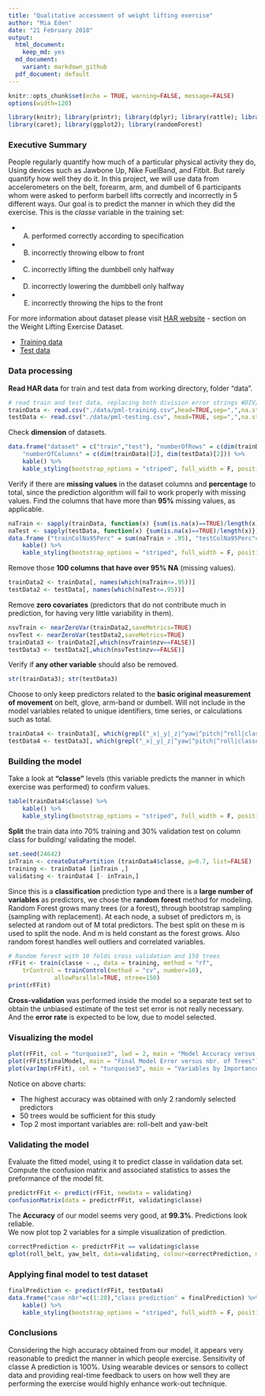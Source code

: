 ---
title: "Qualitative accessment of weight lifting exercise"
author: "Mia Eden"
date: "21 February 2018"
output: 
  html_document:
    keep_md: yes
  md_document:
    variant: markdown_github
  pdf_document: default
---

```{r setup, include=FALSE}
knitr::opts_chunk$set(echo = TRUE, warning=FALSE, message=FALSE)
options(width=120)

library(knitr); library(printr); library(dplyr); library(rattle); library(kableExtra)
library(caret); library(ggplot2); library(randomForest)
```

### Executive Summary
People regularly quantify how much of a particular physical activity they do, Using devices such as Jawbone Up, Nike FuelBand, and Fitbit. But rarely quantify how well they do it. 
In this project, we will use data from accelerometers on the belt, forearm, arm, and dumbell of 6 participants whom were asked to perform barbell lifts correctly and incorrectly in 5 different ways. Our goal is to predict the manner in which they did the exercise. This is the *classe* variable in the training set: 

*   A) performed correctly according to specification   
*   B) incorrectly throwing elbow to front  
*   C) incorrectly lifting the dumbbell only halfway  
*   D) incorrectly lowering the dumbbell only halfway   
*   E) incorrectly throwing the hips to the front  

For more information about dataset please visit [HAR website](http://groupware.les.inf.puc-rio.br/har) - section on the Weight Lifting Exercise Dataset.  

*   [Training data](https://d396qusza40orc.cloudfront.net/predmachlearn/pml-training.csv)   
*   [Test data](https://d396qusza40orc.cloudfront.net/predmachlearn/pml-testing.csv)  

### Data processing

**Read HAR data** for train and test data from working directory, folder "data".  

```{r read}
# read train and test data, replacing both division error strings #DIV/0! and blank fields with NA values
trainData <- read.csv("./data/pml-training.csv",head=TRUE,sep=",",na.strings=c("NA","#DIV/0!",""))  
testData <- read.csv("./data/pml-testing.csv", head=TRUE, sep=",",na.strings=c("NA","#DIV/0!",""))    
```

Check **dimension** of datasets.

```{r dim}
data.frame("dataset" = c("train","test"), "numberOfRows" = c(dim(trainData)[1], dim(testData)[1]),
    "numberOfColumns" = c(dim(trainData)[2], dim(testData)[2])) %>%
    kable() %>%
    kable_styling(bootstrap_options = "striped", full_width = F, position = "left")

```

Verify if there are **missing values** in the dataset columns and **percentage** to total, since the prediction algorithm will fail to work properly with missing values. Find the columns that have more than **95%** missing values, as applicable.

```{r findHighNa}
naTrain <- sapply(trainData, function(x) {sum(is.na(x)==TRUE)/length(x)})
naTest <- sapply(testData, function(x) {sum(is.na(x)==TRUE)/length(x)})
data.frame ("trainColNa95Perc" = sum(naTrain > .95), "testColNa95Perc"= sum(naTest > .95)) %>%
    kable() %>%
    kable_styling(bootstrap_options = "striped", full_width = F, position = "left")
```

Remove those **100 columns that have over 95% NA** (missing values).

```{r removeNa}
trainData2 <- trainData[, names(which(naTrain<=.95))]
testData2 <- testData[, names(which(naTest<=.95))]
```

Remove **zero covariates** (predictors that do not contribute much in prediction, for having very little variability in them).  

```{r near0}
nsvTrain <- nearZeroVar(trainData2,saveMetrics=TRUE)
nsvTest <- nearZeroVar(testData2,saveMetrics=TRUE)
trainData3 <- trainData2[,which(nsvTrain$nzv==FALSE)]
testData3 <- testData2[,which(nsvTest$nzv==FALSE)]
```

Verify if **any other variable** should also be removed.  

```{r checkColumns, eval = FALSE}
str(trainData3); str(testData3)
```

Choose to only keep predictors related to the **basic original measurement of movement** on belt, glove, arm-band or dumbell. Will not include in the model variables related to unique identifiers, time series, or calculations such as total.

```{r badVariables}
trainData4 <- trainData3[, which(grepl("_x|_y|_z|^yaw|^pitch|^roll|classe", names(trainData3)))]
testData4 <- testData3[, which(grepl("_x|_y|_z|^yaw|^pitch|^roll|classe", names(testData3)))]
```

### Building the model

Take a look at **"classe"** levels (this variable predicts the manner in which exercise was performed) to confirm values.  

```{r classe}
table(trainData4$classe) %>%
    kable() %>%
    kable_styling(bootstrap_options = "striped", full_width = F, position = "left")
```

**Split** the train data into 70% training and 30% validation test on column class for building/ validating the model.

```{r dataPartition}
set.seed(24642)
inTrain <- createDataPartition (trainData4$classe, p=0.7, list=FALSE)
training <- trainData4 [inTrain ,]
validating <- trainData4 [- inTrain,]
```

Since this is a **classification** prediction type and there is a **large number of variables** as predictors, we chose the **random forest** method for modeling. Random Forest grows many trees (or a forest), through bootstrap sampling (sampling with replacement). At each node, a subset of predictors m, is selected at random out of M total predictors. The best split on these m is used to split the node. And m is held constant as the forest grows. Also random forest handles well outliers and correlated variables.  

```{r buildModel, cache=TRUE}
# Random forest with 10 folds cross validation and 150 trees
rFFit <- train(classe ~ ., data = training, method = "rf",  
    trControl = trainControl(method = "cv", number=10),
             allowParallel=TRUE, ntree=150)
print(rFFit)
```

**Cross-validation** was performed inside the model so a separate test set to obtain the unbiased estimate of the test set error is not really necessary. And the **error rate** is expected to be low, due to model selected.

### Visualizing the model

```{r modelPlot}
plot(rFFit, col = "turquoise3", lwd = 2, main = "Model Accuracy versus nbr. of Predictors")
plot(rFFit$finalModel, main = "Final Model Error versus nbr. of Trees")
plot(varImp(rFFit), col = "turquoise3", main = "Variables by Importance")

```

Notice on above charts:   

*   The highest accuracy was obtained with only 2 randomly selected predictors  
*   50 trees would be sufficient for this study  
*   Top 2 most important variables are: roll-belt and yaw-belt  

### Validating the model

Evaluate the fitted model, using it to predict classe in validation data set. Compute the confusion matrix and associated statistics to asses the preformance of the model fit.  

```{r confusion}
predictrFFit <- predict(rFFit, newdata = validating)
confusionMatrix(data = predictrFFit, validating$classe)
```

The **Accuracy** of our model seems very good, at **99.3%**.  Predictions look reliable.  
We now plot top 2 variables for a simple visualization of prediction.  

```{r plotTop2}
correctPrediction <- predictrFFit == validating$classe
qplot(roll_belt, yaw_belt, data=validating, colour=correctPrediction, main = "Yaw Belt versus Roll Belt and Correct Prediction") 

```

### Applying final model to test dataset

```{r testModel}
finalPrediction <- predict(rFFit, testData4)
data.frame("case nbr"=c(1:20),"class prediction" = finalPrediction) %>%
    kable() %>%
    kable_styling(bootstrap_options = "striped", full_width = F, position = "left")

```

### Conclusions

Considering the high accuracy obtained from our model, it appears very reasonable to predict the manner in which people exercise. Sensitivity of classe A prediction is 100%. Using wearable devices or sensors to collect data and providing real-time feedback to users on how well they are performing the exercise would highly enhance work-out technique. 
